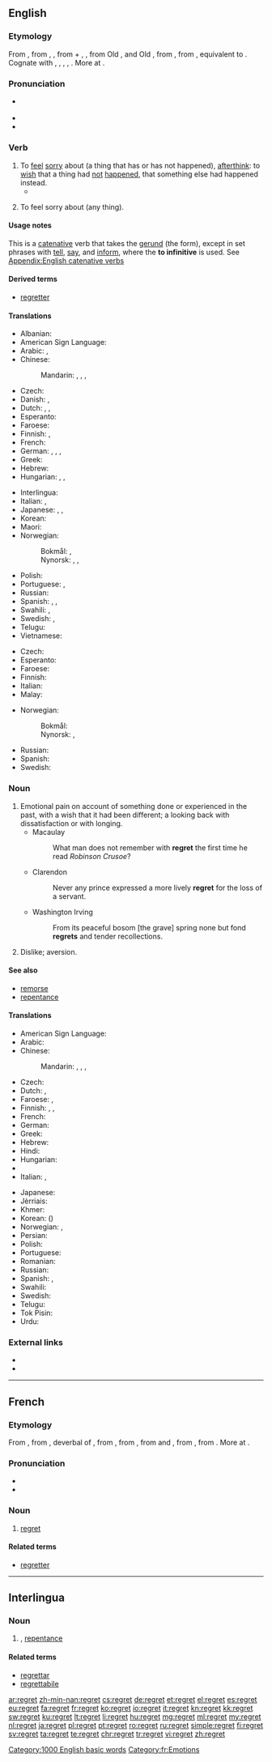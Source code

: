 ==English==
{{wikipedia}}

===Etymology===
From {{etyl|enm|en}} {{term|regretten|lang=enm}}, from {{etyl|fro|en}} {{term|regreter|lang=fro}}, {{term|regrater||to lament|lang=fro}}, from {{term|re-|pos=intensive prefix|lang=fro}} + {{term/t|fro|*greter}}, {{term/t|fro|*grater||to weep}}, from Old {{etyl|frk|en}} {{term/t|frk|*gretan|*grētan}} {{gloss|"to weep, mourn, lament"; from {{etyl|gem-pro|en}} {{term/t|gem-pro|*grētaną||to weep}}}}, and Old {{etyl|frk|en}} {{term/t|frk|*greotan|*grēotan|to cry, weep}}, from {{etyl|gem-pro|en}} {{term/t|gem-pro|*greutaną||to weep, cry}}, from {{etyl|ine-pro|en}} {{term/t|ine-pro|*ghrew-||to weep, be sad}}, equivalent to {{prefix|re|greet}}. Cognate with {{etyl|gmh|-}} {{term/t|goh|grāzan||to cry}}, {{etyl|ang|-}} {{term/t|ang|sc=Latinx|grǣtan||to weep, greet}}, {{etyl|ang|-}} {{term/t|ang|grēotan||to weep, lament}}, {{etyl|non|-}} {{term|gráta||to weep, groan|lang=non}}, {{etyl|got|-}} {{term|𐌲𐍂𐌴𐍄𐌰𐌽||to weep|tr=gretan|lang=got|sc=Goth}}. More at {{term|greet|lang=en}}.

===Pronunciation===
* {{a|US}} {{IPA|/ɹiˈɡɹɛt/|/ɹəˈɡɹɛt/}}
* {{audio|en-us-regret.ogg|Audio (US)}}
* {{rhymes|ɛt}}

===Verb===
{{en-verb|regrett|ing}}

# To [[feel]] [[sorry]] about (a thing that has or has not happened), [[afterthink]]: to [[wish]] that a thing had [[not]] [[happen]]ed, that something else had happened instead.
#* {{quote-book|year=1898|author={{w|Winston Churchill (novelist)|Winston Churchill}}
|title={{w|The Celebrity}}|chapter=4
|passage=Judge Short had gone to town, and Farrar was off for a three days' cruise up the lake. I was bitterly '''regretting''' I had not gone with him when the distant notes of a coach horn reached my ear, and I descried a four-in-hand winding its way up the inn road from the direction of Mohair.}}
#: {{usex|lang=en|He '''regretted''' his words.}}
# {{context|more generally|lang=en}} To feel sorry about (any thing).
#: {{usex|lang=en|I '''regret''' that I have to do this, but I don't have a choice.}}

====Usage notes====
This is a [[catenative]] verb that takes the [[gerund]] (the {{term|-ing}} form), except in set phrases with [[tell]], [[say]], and [[inform]], where the '''to infinitive''' is used. See [[Appendix:English catenative verbs]]

====Derived terms====
* [[regretter]]

====Translations====
{{trans-top|feel sorry about some past thing}}
* Albanian: {{t-|sq|pendohem}}
* American Sign Language: {{tø|ase|A@Chest-PalmBack CirclesVert}}
* Arabic: {{t-|ar|تندم|tr=tanáddama}}, {{t+|ar|ندم|tr=nádama}}
* Chinese:
*: Mandarin: {{t-|cmn|後悔|sc=Hani}}, {{t-|cmn|后悔|tr=hòuhuǐ|sc=Hani}}, {{t-|cmn|遺憾|sc=Hani}}, {{t-|cmn|遗憾|tr=yíhàn|sc=Hani}}
* Czech: {{t+|cs|litovat}}
* Danish: {{t-|da|angre}}, {{t+|da|fortryde}}
* Dutch: {{t+|nl|betreuren}}, {{t+|nl|spijten}}, {{t+|nl|berouwen}}
* Esperanto: {{t-|eo|bedaŭri}}
* Faroese: {{t-|fo|angra}}
* Finnish: {{t-|fi|olla pahoillaan}}, {{t+|fi|katua}}
* French: {{t+|fr|regretter}}
* German: {{t+|de|bedauern}}, {{t+|de|bereuen}}, {{t-|de|Leid tun}}, {{t+|de|leidtun}}
* Greek: {{t+|el|μετανιώνω}}
* Hebrew: {{t-|he|הצטער|tr=hitsta'ér}}
* Hungarian: {{t+|hu|sajnál}}, {{t+|hu|megbán}}, {{t+|hu|bán}}
{{trans-mid}}
* Interlingua: {{t-|ia|lamentar}}
* Italian: {{t+|it|rimpiangere}}, {{t-|it|rammaricarsi}}
* Japanese: {{t+|ja|後悔|alt=後悔する|tr=kōkai-suru}}, {{t-|ja|悔いる|tr=kuiru}}, {{t+|ja|残念|alt=残念に思う|tr=ざんねんにおもう, zannen-ni omou}}
* Korean: {{t+|ko|후회하다|tr=huhoe-hada|sc=Hang}}
* Maori: {{t-|mi|whakapāha}}
* Norwegian:
*: Bokmål: {{t-|nb|beklage}}, {{t+|nb|angre}}
*: Nynorsk: {{t-|nn|beklaga}}, {{t-|nn|beklage}}, {{t-|nn|angre}}
* Polish: {{t+|pl|żałować}}
* Portuguese: {{t+|pt|arrepender-se}}, {{t+|pt|lamentar}}
* Russian: {{t+|ru|сожалеть|tr=sožalét’}}
* Spanish: {{t+|es|lamentar}}, {{t+|es|sentir}}, {{t+|es|arrepentir}}
* Swahili: {{t+|sw|sikitiko}}, {{t+|sw|juto}}
* Swedish: {{t+|sv|beklaga}}, {{t+|sv|ångra}}
* Telugu: {{t+|te|విచారించు|tr=vichaarinchu|sc=Telu}}
* Vietnamese: {{t+|vi|hối tiếc}}
{{trans-bottom}}

{{trans-top|to feel sorry about anything}}
* Czech: {{t-|cs|fr}}
* Esperanto: {{t-|eo|bedaŭri}}
* Faroese: {{t-|fo|harmast}}
* Finnish: {{t-|fi|olla pahoillaan}}
* Italian: {{t-|it|rammaricarsi}}
* Malay: {{t-|ms|sesal}}
{{trans-mid}}
* Norwegian:
*: Bokmål: {{t-|nb|beklage}}
*: Nynorsk: {{t-|nn|beklaga}}, {{t-|nn|beklage}}
* Russian: {{t+|ru|сожалеть|tr=sožalét’}}
* Spanish: {{t+|es|lamento|m}}
* Swedish: {{t+|sv|beklaga}}
{{trans-bottom}}

===Noun===
{{en-noun|~}}

# Emotional pain on account of something done or experienced in the past, with a wish that it had been different; a looking back with dissatisfaction or with longing.
#* Macaulay
#*: What man does not remember with '''regret''' the first time he read ''Robinson Crusoe''?
#* Clarendon
#*: Never any prince expressed a more lively '''regret''' for the loss of a servant.
#* Washington Irving
#*: From its peaceful bosom [the grave] spring none but fond '''regrets''' and tender recollections.
# {{context|obsolete|lang=en}} Dislike; aversion.
#: {{rfquotek|Dr. H. More}}

====See also====
* [[remorse]]
* [[repentance]]

====Translations====
{{trans-top|instance of such an emotion}}
* American Sign Language: {{tø|ase|A@Chest-PalmBack CirclesVert}}
* Arabic: {{t-|ar|أسف|m|tr='ásaf}}
* Chinese:
*: Mandarin: {{t|cmn|遺憾|sc=Hani}}, {{t|cmn|遗憾|tr=yíhàn|sc=Hani}}, {{t|cmn|後悔|sc=Hani}}, {{t|cmn|后悔|tr=hòuhuǐ|sc=Hani}}
* Czech: {{t-|cs|lítost|f}}
* Dutch: {{t+|nl|spijt|f}}, {{t+|nl|berouw|n}}
* Faroese: {{t-|fo|iðran|f}}, {{t-|fo|angur|m}}
* Finnish: {{t+|fi|katumus}}, {{t-|fi|valittelu}}, {{t-|fi|pahoittelu}}
* French: {{t+|fr|regret|m}}
* German: {{t+|de|Reue|f}}
* Greek: {{t+|el|λύπη|f|tr=lýpi}}
* Hebrew: {{t+|he|חרטה|f|tr=harata}}
* Hindi: {{t-|hi|अफ़सोस|m|tr=afsos|sc=Deva}}
* Hungarian: {{t+|hu|megbánás}}
* {{trreq|is}}
* Italian: {{t+|it|rammarico|m}}, {{t+|it|rimpianto|m}}
{{trans-mid}}
* Japanese: {{t+|ja|後悔|tr=こうかい, kōkai|sc=Jpan}}
* Jèrriais: {{tø|roa-jer|r'gret|m}}
* Khmer: {{t-|km|សេចក្ដីស្ដាយក្រោយ|tr=səckdəy sdaay kraoy|sc=Khmr}}
* Korean: {{t+|ko|후회|tr=huhoe|sc=Kore}} ({{t+|ko|後悔|sc=Kore}})
* Norwegian: {{t-|no|beklagelse|m}}, {{t+|no|anger|m}}
* Persian: {{t+|fa|افسوس|tr=afsus|sc=fa-Arab}}
* Polish: {{t+|pl|żal|m}}
* Portuguese: {{t+|pt|pesar|m}}
* Romanian: {{t+|ro|regret|n}}
* Russian: {{t+|ru|сожаление|n|tr=sožalénije}}
* Spanish: {{t+|es|pesar|m}}, {{t+|es|arrepentimiento|m}}
* Swahili: {{t+|sw|sikitiko}}
* Swedish: {{t+|sv|ånger|c}}
* Telugu: {{t-|te|విచారం|tr=vicāram|sc=Telu}}
* Tok Pisin: {{t-|tpi|belhevi}}
* Urdu: {{t-|ur|افسوس|m|tr=afsos|sc=ur-Arab}}
{{trans-bottom}}

===External links===
* {{R:Webster 1913}}
* {{R:Century 1911}}

[[Category:1000 English basic words]]

----

==French==

===Etymology===
From {{etyl|frm|fr}} {{term|regret|lang=frm}}, from {{etyl|fro|fr}} {{term/t|fro|regret||lamentation, complaint}}, deverbal of {{term|regreter||to lament|lang=fro}}, from {{prefix|re|tr1=intensive prefix|greter|tr2=to weep|lang=fr|nocat=1}}, from {{etyl|frk|fr}} {{term/t|frk|*grêtan||to weep, mourn, lament}}, from {{etyl|gem-pro|fr}} {{term/t|gem-pro|*grētaną||to weep}} and {{etyl|frk|fr}} {{term/t|frk|*grêotan||to cry, weep}}, from {{etyl|gem-pro|fr}} {{term/t|gem-pro|*greutaną||to weep, cry}}, from {{etyl|ine-pro|fr}} {{term/t|ine-pro|*ghrew-||to weep, be sad}}. More at {{term|regret|lang=en}}.

===Pronunciation===
* {{IPA|lang=fr|/ʁə.ɡʁɛ/}}
* {{audio|Fr-regret.ogg|Audio}}

===Noun===
{{fr-noun|m}}

# [[regret#English|regret]]

====Related terms====
* [[regretter]]

[[Category:fr:Emotions]]

----

==Interlingua==

===Noun===
{{ia-noun}}

# {{l|en|regret}}, [[repentance]]

====Related terms====
* [[regrettar]]
* [[regrettabile]]

[[ar:regret]]
[[zh-min-nan:regret]]
[[cs:regret]]
[[de:regret]]
[[et:regret]]
[[el:regret]]
[[es:regret]]
[[eu:regret]]
[[fa:regret]]
[[fr:regret]]
[[ko:regret]]
[[io:regret]]
[[it:regret]]
[[kn:regret]]
[[kk:regret]]
[[sw:regret]]
[[ku:regret]]
[[lt:regret]]
[[li:regret]]
[[hu:regret]]
[[mg:regret]]
[[ml:regret]]
[[my:regret]]
[[nl:regret]]
[[ja:regret]]
[[pl:regret]]
[[pt:regret]]
[[ro:regret]]
[[ru:regret]]
[[simple:regret]]
[[fi:regret]]
[[sv:regret]]
[[ta:regret]]
[[te:regret]]
[[chr:regret]]
[[tr:regret]]
[[vi:regret]]
[[zh:regret]]